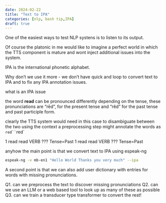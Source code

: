 ```yaml
---
date: 2024-02-22
title: "Text to IPA"
categories: [nlp, bash tip,IPA]
draft: true
---
```




One of the easiest ways to test NLP systens is to listen to its output.

Of course the platonic in me would like to imagine a perfect world in which the TTS component is 
mature and wont inject additional issues into the system.

IPA is the international phonetic alphabet. 

Why don't we use it more - we don't have quick and loop to convert text to IPA
and to fix any IPA annotation issues.

what is an IPA issue

the word **read** can be pronounced differently depending on the tense, these pronunciations are “rēd”, for the present tense and “rĕd” for the past tense and past participle form.

clearly the TTS system would need in this case to disambiguate between the two using the context a preprocessing step might annotate the words as `red`` `red`


1 read read VERB ??? Tense=Past
1 read read VERB ??? Tense=Past


anyhow the main point is that we convert text to IPA using espeak-ng

```bash
espeak-ng -v mb-en1 "Hello World Thanks you very much" --ipa
```

A second point is that we can also add user dictionary with entries for words with missing pronunciations.

Q1. can we preprocess the text to discover missing pronunciations
Q2. can we use an LLM or a web based tool to look up as many of these as possible
Q3. can we train a transducer type transformer to convert the rest!






